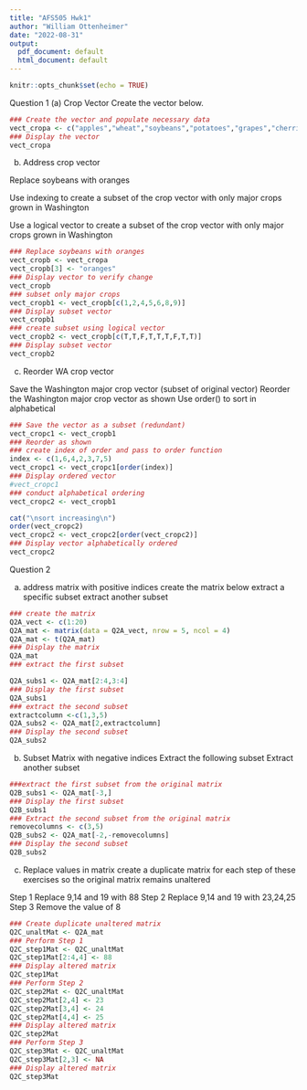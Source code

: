---
title: "AFS505 Hwk1"
author: "William Ottenheimer"
date: "2022-08-31"
output:
  pdf_document: default
  html_document: default
---




```{r setup, include=FALSE}
knitr::opts_chunk$set(echo = TRUE)
```

Question 1
(a) Crop Vector
Create the vector below.

```{r}
### Create the vector and populate necessary data
vect_cropa <- c("apples","wheat","soybeans","potatoes","grapes","cherries","almonds","hay","hops")
### Display the vector
vect_cropa
```
(b) Address crop vector

Replace soybeans with oranges

Use indexing to create a subset of the crop vector with only major crops grown in Washington

Use a logical vector to create a subset of the crop vector with only major crops grown in Washington

```{r}
### Replace soybeans with oranges
vect_cropb <- vect_cropa
vect_cropb[3] <- "oranges"
### Display vector to verify change
vect_cropb
### subset only major crops
vect_cropb1 <- vect_cropb[c(1,2,4,5,6,8,9)]
### Display subset vector
vect_cropb1
### create subset using logical vector
vect_cropb2 <- vect_cropb[c(T,T,F,T,T,T,F,T,T)]
### Display subset vector
vect_cropb2


```
(c) Reorder WA crop vector

Save the Washington major crop vector (subset of original vector)
Reorder the Washington major crop vector as shown 
Use order() to sort in alphabetical

```{r}
### Save the vector as a subset (redundant)
vect_cropc1 <- vect_cropb1
### Reorder as shown
### create index of order and pass to order function
index <- c(1,6,4,2,3,7,5)
vect_cropc1 <- vect_cropc1[order(index)]
### Display ordered vector
#vect_cropc1
### conduct alphabetical ordering
vect_cropc2 <- vect_cropb1

cat("\nsort increasing\n")
order(vect_cropc2)
vect_cropc2 <- vect_cropc2[order(vect_cropc2)]
### Display vector alphabetically ordered
vect_cropc2
```

Question 2

(a) address matrix with positive indices
create the matrix below
extract a specific subset
extract another subset

```{r}
### create the matrix
Q2A_vect <- c(1:20)
Q2A_mat <- matrix(data = Q2A_vect, nrow = 5, ncol = 4)
Q2A_mat <- t(Q2A_mat)
### Display the matrix
Q2A_mat
### extract the first subset

Q2A_subs1 <- Q2A_mat[2:4,3:4]
### Display the first subset
Q2A_subs1
### extract the second subset
extractcolumn <-c(1,3,5)
Q2A_subs2 <- Q2A_mat[2,extractcolumn]
### Display the second subset
Q2A_subs2
```
(b) Subset Matrix with negative indices
Extract the following subset
Extract another subset

```{r}
###extract the first subset from the original matrix
Q2B_subs1 <- Q2A_mat[-3,]
### Display the first subset
Q2B_subs1
### Extract the second subset from the original matrix
removecolumns <- c(3,5)
Q2B_subs2 <- Q2A_mat[-2,-removecolumns]
### Display the second subset
Q2B_subs2
```
(c) Replace values in matrix
create a duplicate matrix for each step of these exercises so the original matrix remains unaltered

Step 1 Replace 9,14 and 19 with 88
Step 2 Replace 9,14 and 19 with 23,24,25
Step 3 Remove the value of 8

```{r}
### Create duplicate unaltered matrix
Q2C_unaltMat <- Q2A_mat
### Perform Step 1
Q2C_step1Mat <- Q2C_unaltMat
Q2C_step1Mat[2:4,4] <- 88
### Display altered matrix
Q2C_step1Mat
### Perform Step 2
Q2C_step2Mat <- Q2C_unaltMat
Q2C_step2Mat[2,4] <- 23
Q2C_step2Mat[3,4] <- 24
Q2C_step2Mat[4,4] <- 25
### Display altered matrix
Q2C_step2Mat
### Perform Step 3
Q2C_step3Mat <- Q2C_unaltMat
Q2C_step3Mat[2,3] <- NA
### Display altered matrix
Q2C_step3Mat

```

